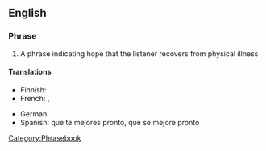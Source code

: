 ==English==
===Phrase===
{{infl|en|phrase|head=[[get]] [[well]] [[soon]]|}}
# A phrase indicating hope that the listener recovers from physical illness

====Translations====
{{trans-top|indicating hope that the listener recovers}}
*Finnish: {{t|fi|Parane pian}}
*French: {{t|fr|bon rétablissement}}, {{t|fr|prompt rétablissement}}
{{trans-mid}}
*German: {{t|de|gute Besserung}}
*Spanish: que te mejores pronto, que se mejore pronto 
{{trans-bot}}
[[Category:Phrasebook]]